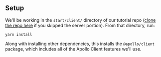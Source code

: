 ## Setup

We'll be working in the `start/client/` directory of our tutorial repo ([clone the repo here](https://github.com/apollographql/fullstack-tutorial/) if you skipped the server portion). From that directory, run:

```bash:title=workspaces/client/
yarn install
```

Along with installing other dependencies, this installs the `@apollo/client` package, which includes all of the Apollo Client features we'll use.

